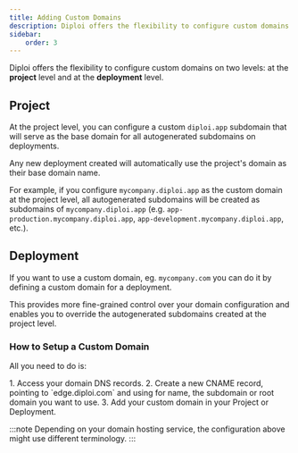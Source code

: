 ```yaml
---
title: Adding Custom Domains
description: Diploi offers the flexibility to configure custom domains on two levels.
sidebar:
    order: 3
---
```


Diploi offers the flexibility to configure custom domains on two levels: at the **project** level and at the **deployment** level.

## Project

At the project level, you can configure a custom `diploi.app` subdomain that will serve as the base domain for all autogenerated subdomains on deployments.

Any new deployment created will automatically use the project's domain as their base domain name.

For example, if you configure `mycompany.diploi.app` as the custom domain at the project level,
all autogenerated subdomains will be created as subdomains of `mycompany.diploi.app` (e.g. `app-production.mycompany.diploi.app`, `app-development.mycompany.diploi.app`, etc.).

## Deployment

If you want to use a custom domain, eg. `mycompany.com` you can do it by defining a custom domain for a deployment.

This provides more fine-grained control over your domain configuration and enables you to override the autogenerated subdomains created at the project level.

### How to Setup a Custom Domain

All you need to do is:

<Steps>
    1. Access your domain DNS records.
    2. Create a new CNAME record, pointing to `edge.diploi.com` and using for name, the subdomain or root domain you want to use.
    3. Add your custom domain in your Project or Deployment.
        <ImageToPNG src={ProjectOptionsDomain} alt='Applying a custom domain'/>

</Steps>

:::note
Depending on your domain hosting service, the configuration above might use different terminology.
<ContactInfo/>
:::